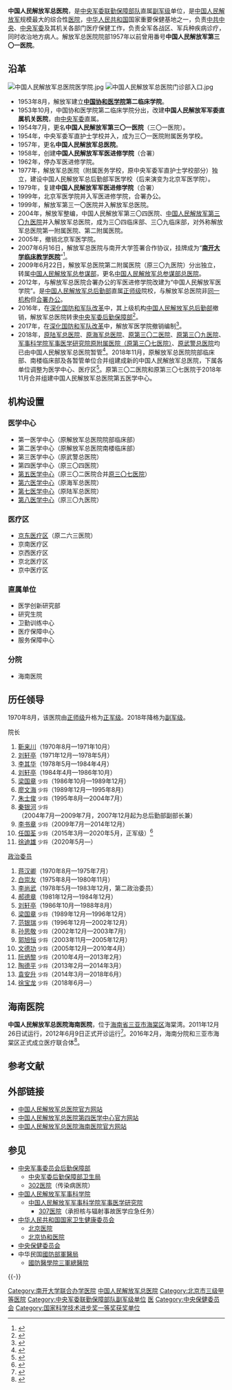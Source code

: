 {{Infobox PRCG |color = darkgreen
|机构名称 = 中国人民解放军总医院
|加挂牌子 = [[南开大学医学院|南开大学临床教学医院]]
|合署办公 = 中国人民解放军医学院
|上级机构 = [[中央军委联勤保障部队|中央军委联勤保障部队]]
|机构类型 = 中央军委联勤保障部队直属单位，[[三级甲等医院|三级甲等医院]]
|军事级别 = 副军级|nocat
|标志1 = China Emblem PLA.svg
|职位1 = 院长
|人员1 = [[徐迪雄|徐迪雄]]
|衔级1 = [[中国人民解放军少将|少将]]
|职位2 = [[政治委员|政治委员]]
|人员2 = [[徐宝龙|徐宝龙]]
|衔级2 = [[中国人民解放军少将|少将]]
|职位3 =
|人员3 =
|职位4 =
|人员4 =
|地址1 = [[北京市|北京市]][[海淀区|海淀区]][[复兴路_(北京)|复兴路]]28号
|坐标1 = {{Coord|39.902793|116.274482|type:landmark_region:CN-11_source:GoogleMaps|display=inline,title}}
|邮编1 = 100853
|电话1 =
|官网 = {{URL|http://www.301hospital.mil.cn/index.html}}
|成立时间 = 1953年
|image1 = 中国人民解放军总医院大楼.jpg
|width1 = 250px
|caption1 = 中国人民解放军总医院大楼，红色高悬院名是由[[中华人民共和国最高领导人|第三代最高领导人]][[江泽民|江泽民]]题写
}}

'''中国人民解放军总医院'''，是[[中央军委联勤保障部队|中央军委联勤保障部队]]直属[[副军级|副军级]]单位，是[[中国人民解放军|中国人民解放军]]规模最大的综合性[[医院|医院]]，[[中华人民共和国|中华人民共和国]]国家重要保健基地之一，负责[[中国共产党中央委员会|中共中央]]、[[中央军事委员会|中央军委]]及其机关各部门医疗保健工作，负责全军各战区、军兵种疾病诊疗，同时收治地方病人。解放军总医院院部1957年以前曾用番号'''中国人民解放军第三〇一医院'''。

==沿革==
[[File:中国人民解放军总医院医学院.jpg|thumb]]
[[File:中国人民解放军总医院门诊部入口.jpg|thumb]]
*1953年8月，解放军建立'''[[北京协和医学院|中国协和医学院]]第二临床学院'''。
*1953年10月，中国协和医学院第二临床学院分出，改建'''中国人民解放军军委直属机关医院'''，由[[中央军事委员会|中央军委]]直属。
*1954年7月，更名'''中国人民解放军第三〇一医院'''（三〇一医院）。
*1954年，中央军委军直护士学校并入，成为三〇一医院附属医务学校。
*1957年，更名'''中国人民解放军总医院'''。
*1958年，创建'''中国人民解放军军医进修学院'''（合署）
*1962年，停办军医进修学院。
*1977年，解放军总医院（附属医务学校，原中央军委军直护士学校部分）独立，建设中国人民解放军总后勤部军医学校（后来演变为北京军医学院）。
*1979年，复建'''中国人民解放军军医进修学院'''（合署）
*1999年，北京军医学院并入军医进修学院，合署办公。
*1999年，解放军第三一〇医院并入解放军总医院。
*2004年，解放军整编，中国人民解放军第三〇四医院、[[中国人民解放军总医院第八医学中心|中国人民解放军第三〇九医院]]并入解放军总医院，成为三〇四临床部、三〇九临床部，对外称解放军总医院第一附属医院、第二附属医院。
*2005年，撤销北京军医学院。
*2007年6月16日，解放军总医院与南开大学签署合作协议，挂牌成为“'''[[南开大学医学院|南开大学临床教学医院]]'''”<ref name="南开大学临床教学医院">{{cite web|title=南开大学临床教学医院在解放军总医院挂牌|url=http://news.nankai.edu.cn/zhxw/system/2007/06/17/000007782.shtml|accessdate=2014-09-22|date=2007-06-17|publisher=南开大学|archive-date=2020-11-29|archive-url=https://web.archive.org/web/20201129010204/http://news.nankai.edu.cn/zhxw/system/2007/06/17/000007782.shtml|dead-url=no}}</ref>。
*2009年6月22日，解放军总医院第二附属医院（原三〇九医院）分出独立，转属[[中国人民解放军总参谋部|中国人民解放军总参谋部]]，更名[[中国人民解放军总医院第八医学中心|中国人民解放军总参谋部总医院]]。
*2012年，与解放军总医院合署办公的军医进修学院改建为“中国人民解放军医学院”。是[[中国人民解放军总后勤部|中国人民解放军总后勤部]]直属[[正师级|正师级]]院校，与解放军总医院非[[一个机构两块牌子|同一机构]]但[[合署办公|合署办公]]。
*2016年，在[[深化国防和军队改革|深化国防和军队改革]]中，其上级机构[[中国人民解放军总后勤部|中国人民解放军总后勤部]]撤销，解放军总医院转隶[[中央军事委员会后勤保障部|中央军委后勤保障部]]<ref>{{Cite web|title=解放军总医院肿瘤内一科主任胡毅:医者仁心 不忘初心|url=http://cnews.chinadaily.com.cn/2016-04/29/content_24967939.htm|accessdate=2019-09-21|date=2016-04-29|publisher=中国日报网|archiveurl=https://web.archive.org/web/20160916191217/http://cnews.chinadaily.com.cn/2016-04/29/content_24967939.htm|archivedate=2016-09-16|dead-url=yes}}</ref>。
*2017年，在[[深化国防和军队改革|深化国防和军队改革]]中，解放军医学院撤销编制<ref>{{Cite web|title=国防部公布调整改革后军队院校名称|url=http://www.mod.gov.cn/topnews/2017-06/29/content_4783973.htm|date=2017-06-29|publisher=[[中华人民共和国国防部|中华人民共和国国防部]]|accessdate=2017-09-07|archive-date=2020-06-04|archive-url=https://web.archive.org/web/20200604112308/http://www.mod.gov.cn/topnews/2017-06/29/content_4783973.htm|dead-url=no}}</ref>。
*2018年，[[中国人民解放军总医院第七医学中心|原陆军总医院]]、[[中国人民解放军总医院第六医学中心|原海军总医院]]、[[中国人民解放军总医院第五医学中心|原第三〇二医院]]、[[中国人民解放军总医院第八医学中心|原第三〇九医院]]、[[中国人民解放军军事科学院军事医学研究院附属医院|军事科学院军事医学研究院原附属医院（原第三〇七医院）]]、[[中国人民武装警察部队总医院|原武警总医院]]均已由中国人民解放军总医院暂管<ref>{{Cite web|title=官方披露：原陆军总医院等单位已由解放军总医院暂管|url=https://www.thepaper.cn/newsDetail_forward_2334813|date=2018-08-10|publisher=澎湃新闻|access-date=2018-08-10|archive-date=2020-11-29|archive-url=https://web.archive.org/web/20201129111531/https://www.thepaper.cn/newsDetail_forward_2334813|dead-url=no}}</ref>。2018年11月，原解放军总医院院部临床部、南楼临床部及各暂管单位合并组建成新的中国人民解放军总医院，下属各单位调整为医学中心、医疗区<ref>{{cite web|title=军队医院更名继续，解放军总医院八个医学中心亮相|url=http://www.sohu.com/a/273558387_267160|date=2018-11-06|publisher=搜狐|accessdate=2018-11-27|archive-date=2020-07-19|archive-url=https://web.archive.org/web/20200719220535/https://www.sohu.com/a/273558387_267160|dead-url=no}}</ref>。原第三〇二医院和原第三〇七医院于2018年11月合并组建中国人民解放军总医院第五医学中心。

== 机构设置 ==
=== 医学中心 ===
* 第一医学中心（原解放军总医院院部临床部）
* 第二医学中心（原解放军总医院南楼临床部）
* 第三医学中心（原武警总医院）
* 第四医学中心（原三〇四医院）
* [[中国人民解放军总医院第五医学中心|第五医学中心]]（原三〇二医院合并[[中国人民解放军军事科学院军事医学研究院附属医院|原三〇七医院]]）
* [[中国人民解放军总医院第六医学中心|第六医学中心]]（原海军总医院）
* [[中国人民解放军总医院第七医学中心|第七医学中心]]（原陆军总医院）
* [[中国人民解放军总医院第八医学中心|第八医学中心]]（原三〇九医院）

=== 医疗区 ===
* [[解放军总医院京东医疗区|京东医疗区]]（原二六三医院）
* 京南医疗区
* 京西医疗区
* 京北医疗区
* 京中医疗区

=== 直属单位 ===
* 医学创新研究部
* 研究生院
* 卫勤训练中心
* 医疗保障中心
* 服务保障中心

=== 分院 ===
* 海南医院

== 历任领导 ==
1970年8月，该医院由[[正师级|正师级]]升格为[[正军级|正军级]]。2018年降格为[[副军级|副军级]]。

{{col-begin}}
{{col-2}}
; 院长 
# [[靳来川|靳来川]]（1970年8月—1971年10月） 
# [[刘轩亭|刘轩亭]]（1971年12月—1978年5月） 
# [[李其华|李其华]]（1978年5月—1984年4月） 
# [[刘轩亭|刘轩亭]]（1984年4月—1986年10月） 
# [[梁国章|梁国章]] <small>少将</small>（1986年10月—1989年12月） 
# [[廖文海|廖文海]] <small>少将</small>（1989年12月—1995年8月） 
# [[朱士俊|朱士俊]] <small>少将</small>（1995年8月—2004年7月） 
# [[秦银河|秦银河]] <small>少将</small>（2004年7月—2009年7月，2007年12月起为总后勤部副部长兼） 
# [[李书章|李书章]] <small>少将</small>（2009年7月—2014年12月）
# [[任国荃|任国荃]] <small>少将</small>（2015年3月—2020年5月，正军级）<ref name="澎湃">{{cite web|title=总后勤部卫生部原部长任国荃已调任解放军总医院院长|url=http://www.thepaper.cn/newsDetail_forward_1310429|date=2015-03-12|publisher=澎湃|access-date=2016-04-13|archive-date=2020-11-29|archive-url=https://web.archive.org/web/20201129105020/http://www.thepaper.cn/newsDetail_forward_1310429|dead-url=no}}</ref>
# [[徐迪雄|徐迪雄]] <small>少将</small>（2020年5月—）
{{col-2}}

; [[政治委员|政治委员]]
# [[蒋汉卿|蒋汉卿]]（1970年8月—1975年7月）
# [[白崇友|白崇友]]（1975年8月—1980年11月）
# [[李尚武|李尚武]]（1978年5月—1983年12月，第二政治委员）
# [[郝德章|郝德章]]（1981年12月—1984年12月）
# [[刘轩亭|刘轩亭]]（1986年10月—1988年8月）
# [[梁国章|梁国章]] <small>少将</small>（1989年12月—1996年12月）
# [[范银瑞|范银瑞]] <small>少将</small>（1996年12月—2002年12月）
# [[孙思敬|孙思敬]] <small>少将</small>（2002年12月—2003年7月）
# [[郭旭恒|郭旭恒]] <small>少将</small>（2003年11月—2005年12月）
# [[文德功|文德功]] <small>少将</small>（2005年12月—2010年4月）
# [[阮炳黎|阮炳黎]] <small>少将</small>（2010年4月—2013年2月）
# [[陶德平|陶德平]] <small>少将</small>（2013年2月—2014年3月）
# [[袁安升|袁安升]] <small>少将</small>（2014年3月—2018年6月）
# [[徐宝龙|徐宝龙]] <small>少将</small>（2018年6月—）
{{col-end}}

== 海南医院 ==
'''中国人民解放军总医院海南医院'''，位于[[海南省|海南省]][[三亚市|三亚市]][[海棠区|海棠区]]海棠湾。2011年12月26日试运行，2012年6月9日正式开诊运行<ref>{{cite web|title=解放军总医院海南分院开诊一年口碑传扬琼岛|url=http://news.163.com/13/0609/16/90ULTTNR00014JB5.html|date=2013-06-09|publisher=网易|access-date=2018-03-02|archive-date=2020-12-08|archive-url=https://web.archive.org/web/20201208225859/https://news.163.com/13/0609/16/90ULTTNR00014JB5.html|dead-url=no}}</ref>。2016年2月，海南分院和三亚市海棠区正式成立医疗联合体<ref>{{cite web|title=医药养游，立体谋划健康岛|url=http://china.huanqiu.com/hot/2016-03/8759058.html|date=2016-03-23|publisher=环球网|access-date=2018-03-02|archive-date=2019-07-19|archive-url=https://web.archive.org/web/20190719084145/http://china.huanqiu.com/hot/2016-03/8759058.html|dead-url=no}}</ref>。

== 参考文献 ==
{{Reflist}}

== 外部链接 ==
* [https://web.archive.org/web/20190802020407/http://www.301hospital.com.cn/ 中国人民解放军总医院官方网站]
* [http://www.pla304hosptal.com/ 中国人民解放军总医院第四医学中心官方网站]{{Wayback|url=http://www.pla304hosptal.com/ |date=20201124120202 }}
* [http://www.301hn.cn/ 中国人民解放军总医院海南医院官方网站]{{Wayback|url=http://www.301hn.cn/ |date=20190326121506 }}

== 参见 ==
{{Portal|中华人民共和国|医学|军事|北京}}
*[[中央军事委员会后勤保障部|中央军事委员会后勤保障部]]
**[[中央军委后勤保障部卫生局|中央军委后勤保障部卫生局]]
**[[中国人民解放军总医院第五医学中心|302医院]]（传染病医院）
* [[中国人民解放军军事科学院|中国人民解放军军事科学院]]
**[[中国人民解放军军事科学院军事医学研究院|中国人民解放军军事科学院军事医学研究院]]
***[[中国人民解放军军事科学院军事医学研究院附属医院|307医院]]（承担核与辐射事故医学应急任务）
* [[中华人民共和国国家卫生健康委员会|中华人民共和国国家卫生健康委员会]]
** [[北京医院|北京医院]]
** [[北京协和医院|北京协和医院]]
* [[中央保健委员会|中央保健委员会]]
* 中华民国[[國防部軍醫局|國防部軍醫局]]
** [[國防醫學院|國防醫學院]][[三軍總醫院|三軍總醫院]]

{{-}}
{{中央军委|直}}
{{中国人民解放军联勤保障部队}}
{{南开大学}}

[[Category:南开大学联合办学医院|Category:南开大学联合办学医院]]
[[Category:中国人民解放军总医院|]]
[[Category:北京市三级甲等医院|Category:北京市三级甲等医院]]
[[Category:中央军委联勤保障部队副军级单位|Category:中央军委联勤保障部队副军级单位]]
[[Category:中央军委驻北京市单位|医]]
[[Category:中央保健委员会|Category:中央保健委员会]]
[[Category:国家科学技术进步奖一等奖获奖单位|Category:国家科学技术进步奖一等奖获奖单位]]